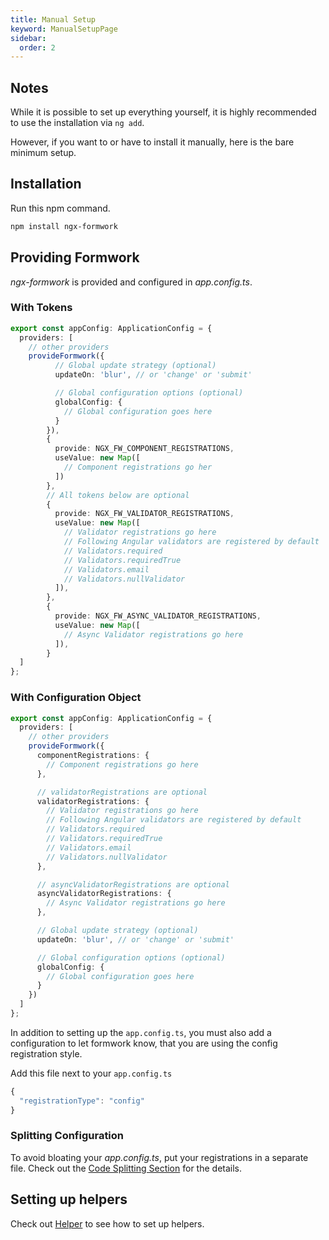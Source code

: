 ```yaml
---
title: Manual Setup
keyword: ManualSetupPage
sidebar:
  order: 2
---
```

## Notes

While it is possible to set up everything yourself, it is highly recommended to use the installation via `ng add`.

However, if you want to or have to install it manually, here is the bare minimum setup.

## Installation

Run this npm command.

```bash
npm install ngx-formwork
```

## Providing Formwork
_ngx-formwork_ is provided and configured in _app.config.ts_.


### With Tokens

```ts title="app.config.ts"
export const appConfig: ApplicationConfig = {
  providers: [
    // other providers
    provideFormwork({
          // Global update strategy (optional)
          updateOn: 'blur', // or 'change' or 'submit'

          // Global configuration options (optional)
          globalConfig: {
            // Global configuration goes here
          }
        }),
        {
          provide: NGX_FW_COMPONENT_REGISTRATIONS,
          useValue: new Map([
            // Component registrations go her
          ])
        },
        // All tokens below are optional
        {
          provide: NGX_FW_VALIDATOR_REGISTRATIONS,
          useValue: new Map([
            // Validator registrations go here
            // Following Angular validators are registered by default
            // Validators.required
            // Validators.requiredTrue
            // Validators.email
            // Validators.nullValidator
          ]),
        },
        {
          provide: NGX_FW_ASYNC_VALIDATOR_REGISTRATIONS,
          useValue: new Map([
            // Async Validator registrations go here
          ]),
        }
  ]
};
```

### With Configuration Object

```ts title="app.config.ts"
export const appConfig: ApplicationConfig = {
  providers: [
    // other providers
    provideFormwork({
      componentRegistrations: {
        // Component registrations go here
      },

      // validatorRegistrations are optional
      validatorRegistrations: {
        // Validator registrations go here
        // Following Angular validators are registered by default
        // Validators.required
        // Validators.requiredTrue
        // Validators.email
        // Validators.nullValidator
      },

      // asyncValidatorRegistrations are optional
      asyncValidatorRegistrations: {
        // Async Validator registrations go here
      },

      // Global update strategy (optional)
      updateOn: 'blur', // or 'change' or 'submit'

      // Global configuration options (optional)
      globalConfig: {
        // Global configuration goes here
      }
    })
  ]
};
```

In addition to setting up the `app.config.ts`, you must also add a configuration to let formwork know, that you are using the config registration style.

Add this file next to your `app.config.ts`
```ts title="formwork.config.json"
{
  "registrationType": "config"
}
```

### Splitting Configuration

To avoid bloating your _app.config.ts_, put your registrations in a separate file. Check out the [Code Splitting Section](/guides/improvements#code-splitting) for the details.

## Setting up helpers

Check out [Helper](/guides/improvements) to see how to set up helpers.


